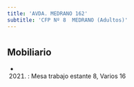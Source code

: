 ```yaml
---
title: 'AVDA. MEDRANO 162'
subtitle: 'CFP Nº 8  MEDRANO (Adultos)'
---
```


#


## Mobiliario

*  (2021) : Mesa trabajo estante 8, Varios 16 



